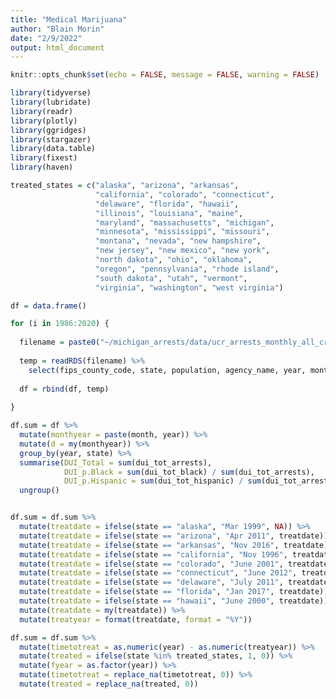 ```yaml
---
title: "Medical Marijuana"
author: "Blain Morin"
date: "2/9/2022"
output: html_document
---
```


```r
knitr::opts_chunk$set(echo = FALSE, message = FALSE, warning = FALSE)

library(tidyverse)
library(lubridate)
library(readr)
library(plotly)
library(ggridges)
library(stargazer)
library(data.table) 
library(fixest) 
library(haven)

```


```r

treated_states = c("alaska", "arizona", "arkansas",
                   "california", "colorado", "connecticut",
                   "delaware", "florida", "hawaii",
                   "illinois", "louisiana", "maine",
                   "maryland", "massachusetts", "michigan",
                   "minnesota", "mississippi", "missouri",
                   "montana", "nevada", "new hampshire",
                   "new jersey", "new mexico", "new york",
                   "north dakota", "ohio", "oklahoma", 
                   "oregon", "pennsylvania", "rhode island",
                   "south dakota", "utah", "vermont",
                   "virginia", "washington", "west virginia")

df = data.frame()

for (i in 1986:2020) {
  
  filename = paste0("~/michigan_arrests/data/ucr_arrests_monthly_all_crimes_race_sex_", i, ".rds")
  
  temp = readRDS(filename) %>%
    select(fips_county_code, state, population, agency_name, year, month, starts_with("dui"))
  
  df = rbind(df, temp)
  
}

df.sum = df %>%
  mutate(monthyear = paste(month, year)) %>%
  mutate(d = my(monthyear)) %>%
  group_by(year, state) %>%
  summarise(DUI_Total = sum(dui_tot_arrests),
            DUI_p.Black = sum(dui_tot_black) / sum(dui_tot_arrests),
            DUI_p.Hispanic = sum(dui_tot_hispanic) / sum(dui_tot_arrests)) %>%
  ungroup()


df.sum = df.sum %>%
  mutate(treatdate = ifelse(state == "alaska", "Mar 1999", NA)) %>%
  mutate(treatdate = ifelse(state == "arizona", "Apr 2011", treatdate)) %>%
  mutate(treatdate = ifelse(state == "arkansas", "Nov 2016", treatdate)) %>%
  mutate(treatdate = ifelse(state == "california", "Nov 1996", treatdate)) %>%
  mutate(treatdate = ifelse(state == "colorado", "June 2001", treatdate)) %>%
  mutate(treatdate = ifelse(state == "connecticut", "June 2012", treatdate)) %>%
  mutate(treatdate = ifelse(state == "delaware", "July 2011", treatdate)) %>%
  mutate(treatdate = ifelse(state == "florida", "Jan 2017", treatdate)) %>%
  mutate(treatdate = ifelse(state == "hawaii", "June 2000", treatdate)) %>%
  mutate(treatdate = my(treatdate)) %>%
  mutate(treatyear = format(treatdate, format = "%Y"))

df.sum = df.sum %>%
  mutate(timetotreat = as.numeric(year) - as.numeric(treatyear)) %>%
  mutate(treated = ifelse(state %in% treated_states, 1, 0)) %>%
  mutate(fyear = as.factor(year)) %>%
  mutate(timetotreat = replace_na(timetotreat, 0)) %>%
  mutate(treated = replace_na(treated, 0))

```



